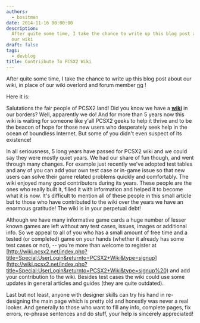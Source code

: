 ```yaml
---
authors:
  - bositman
date: 2014-11-16 00:00:00
description:
  After quite some time, I take the chance to write up this blog post about
  our wiki
draft: false
tags:
  - devblog
title: Contriibute To PCSX2 Wiki
---
```


After quite some time, I take the chance to write up this blog post
about our wiki, in place of our wiki overlord and forum member
[ng](http://forums.pcsx2.net/User-ng) !

<!-- truncate -->

Here it is:

Salutations the fair people of PCSX2 land! Did you know we have a
**[wiki](http://wiki.pcsx2.net/index.php/Main_Page)** in our borders?
Well, apparently we do! And for more than 5 years now this wiki is
waiting for someone like y'all PCSX2 geeks to help it thrive and to be
the beacon of hope for those new users who desperately seek help in the
ocean of boundless Internet. But some of you didn't even suspect of its
existence!

In all seriousness, 5 long years have passed for PCSX2 wiki and we could
say they were mostly quiet years. We had our share of fun though, and
went through many changes. For example just recently we've adopted test
tables and any of you can add your own test case or in-game issue so
that new users can solve their game related problems quickly and
comfortably. The wiki enjoyed many good contributors during its years.
These people are the ones who really built it, filled it with
information and helped it to become what it is now. It's difficult to
mention all of these people in this small article but to those who have
contributed to the wiki over the years we have an enormous gratitude!
The wiki is in your perpetual debt!

Although we have many informative game cards a huge number of lesser
known games are left without any test cases, issues, images or
additional info. So we appeal to all of you who has a small amount of
free time and a tested (or completed) game on your hands (whether it
already has some test cases or not), -- you're more than welcome to
register at
[http://wiki.pcsx2.net/index.php?title=Special:UserLogin&returnto=PCSX2+Wiki&type=signup](http://wiki.pcsx2.net/index.php?title=Special:UserLogin&returnto=PCSX2+Wiki&type=signup%20)
and add your contribution to the wiki. Besides test cases the wiki could
use some updates in general articles and guides (they are quite
outdated).

Last but not least, anyone with designer skills can try his hand in
re-designing the main page which is pretty old and honestly was never a
real looker. And generally to those who want to fill any info, complete
pages, fix errors, re-phrase sentences and do stuff, your help is
sincerely appreciated!
